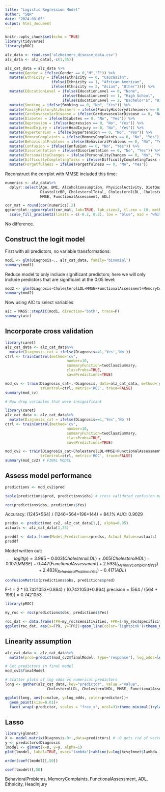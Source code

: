```yaml
---
title: "Logistic Regression Model"
author: "SQR"
date: "2024-08-05"
output: html_document
---
```


```r
knitr::opts_chunk$set(echo = TRUE)
library(tidyverse)
library(pROC)
```

```r
alz_data <- read.csv('alzheimers_disease_data.csv')
alz_data <- alz_data[,-c(1,35)] 
```

```r
alz_cat_data = alz_data %>%
  mutate(Gender = ifelse(Gender == 0,"M","F")) %>%
  mutate(Ethnicity = ifelse(Ethnicity == 0, "Caucasian",
                     ifelse(Ethnicity == 1, "African American",
                     ifelse(Ethnicity == 2, "Asian", "Other")))) %>%
  mutate(EducationLevel = ifelse(EducationLevel == 0, "None",
                          ifelse(EducationLevel == 1, "High School",
                          ifelse(EducationLevel == 2, "Bachelor's", "Higher")))) %>%
  mutate(Smoking = ifelse(Smoking == 0, "No", "Yes")) %>%
  mutate(FamilyHistoryAlzheimers = ifelse(FamilyHistoryAlzheimers == 0, "No", "Yes")) %>%
  mutate(CardiovascularDisease = ifelse(CardiovascularDisease == 0, "No", "Yes")) %>%
  mutate(Diabetes = ifelse(Diabetes == 0, "No", "Yes")) %>%
  mutate(Depression = ifelse(Depression == 0, "No", "Yes")) %>%
  mutate(HeadInjury = ifelse(HeadInjury == 0, "No", "Yes")) %>%
  mutate(Hypertension = ifelse(Hypertension == 0, "No", "Yes")) %>%
  mutate(MemoryComplaints = ifelse(MemoryComplaints == 0, "No", "Yes")) %>%
  mutate(BehavioralProblems = ifelse(BehavioralProblems == 0, "No", "Yes")) %>%
  mutate(Confusion = ifelse(Confusion == 0, "No", "Yes")) %>%
  mutate(Disorientation = ifelse(Disorientation == 0, "No", "Yes")) %>%
  mutate(PersonalityChanges = ifelse(PersonalityChanges == 0, "No", "Yes")) %>%
  mutate(DifficultyCompletingTasks = ifelse(DifficultyCompletingTasks == 0, "No", "Yes")) %>%
  mutate(Forgetfulness = ifelse(Forgetfulness == 0, "No", "Yes"))
```


Reconstruct the corrplot with MMSE included this time:
```r
numerics <- alz_data%>%
  dplyr::select(Age, BMI, AlcoholConsumption, PhysicalActivity, DietQuality, SleepQuality, SystolicBP,
                DiastolicBP, CholesterolTotal, CholesterolLDL, CholesterolHDL, CholesterolTriglycerides,
                MMSE, FunctionalAssessment, ADL)

cor_mat = round(cor(numerics),2)
ggcorrplot::ggcorrplot(cor_mat, lab=TRUE, lab_size=2, tl.cex = 10, method = "square")+
  scale_fill_gradient2(limits = c(-0.2, 0.2), low = "blue", mid = "white", high = "red", midpoint = 0, space = "Lab", name = "Correlation")

```
No difference. 


## Construct the logit model

First with all predictors, no variable transformations:
```r
mod1 <- glm(Diagnosis~., alz_cat_data, family='binomial')
summary(mod1)
```

Reduce model to only include significant predictors; here we will only include predictors that are significant at the 0.05 level:
```r
mod2 <- glm(Diagnosis~CholesterolLDL+MMSE+FunctionalAssessment+MemoryComplaints+ADL, alz_data, family='binomial')
summary(mod2)
```

Now using AIC to select variables:
```r
aic = MASS::stepAIC(mod1, direction='both', trace=F)
summary(aic)
```


## Incorporate cross validation
```r
library(caret)
alz_cat_data <- alz_cat_data%>%
  mutate(Diagnosis_cat = ifelse(Diagnosis==1,'Yes','No'))
ctrl <- trainControl(method='cv',
                            number=10,
                            summaryFunction=twoClassSummary,
                            classProbs=TRUE,
                            savePredictions=TRUE)

mod_cv <- train(Diagnosis_cat~.-Diagnosis, data=alz_cat_data, method='glmStepAIC', family='binomial',
                trControl=ctrl, metric='ROC', trace=FALSE)
summary(mod_cv)
```


```r
# Now drop variables that were insignificant 

library(caret)
alz_cat_data <- alz_cat_data%>%
  mutate(Diagnosis_cat = ifelse(Diagnosis==1,'Yes','No'))
ctrl <- trainControl(method='cv',
                            number=10,
                            summaryFunction=twoClassSummary,
                            classProbs=TRUE,
                            savePredictions=TRUE)

mod_cv2 <- train(Diagnosis_cat~CholesterolLDL+MMSE+FunctionalAssessment+MemoryComplaints+BehavioralProblems+ADL, data=alz_cat_data, method='glmStepAIC', family='binomial',
                trControl=ctrl, metric='ROC', trace=FALSE)
summary(mod_cv2) # FINAL MODEL
```


## Assess model performance
```r
predictions <- mod_cv2$pred
```

```r
table(predictions$pred, predictions$obs) # cross validated confusion matrix
```

```r
roc(predictions$obs, predictions$Yes)
```



Accuracy: (1245+564) / (1246+564+196+144) = 84.1%
AUC: 0.9029


```r
predss <- predict(mod_cv2, alz_cat_data[1,], alpha=0.95)
actuals <- alz_cat_data[1,33]

preddf <- data.frame(Model_Predictions=predss, Actual_Values=actuals)
preddf
```

Model written out:
$$ logit(p) = 3.995 - 0.003(CholesterolLDL) +.005(CholesterolHDL) - 0.107(MMSE) - 0.447(FunctionalAssessment) + 2.593(I_{MemoryComplaintsYes}) + 2.483(I_{BehavioralProblemsYes}) - 0.417(ADL) $$


```r
confusionMatrix(predictions$obs, predictions$pred)
```

F-1 = 2 * (0.7421053*0.864) / (0.7421053+0.864)
precision = (564 / (564 + 196)) = 0.7421053

```r
library(pROC)

my_roc <- roc(predictions$obs, predictions$Yes)

roc_dat <- data.frame(TPR=my_roc$sensitivities, FPR=1-my_roc$specificities)
ggplot(roc_dat, aes(x=FPR, y=TPR))+geom_line(color='lightpink')+theme_minimal()
```

## Linearity assumption
```r
alz_cat_data <- alz_cat_data%>%
  mutate(prob=predict(mod_cv2$finalModel, type='response'), log_odds=log(prob/(1-prob)))
```

```r
# Get predictors in final model
mod_cv2$finalModel
```


```r
# Scatter plots of log odds vs numerical predictors
long <- gather(alz_cat_data, key="predictor", value ="value", 
                   CholesterolLDL, CholesterolHDL, MMSE, FunctionalAssessment, ADL)

ggplot(long, aes(x=value, y=log_odds, color=predictor))+
  geom_point(size=0.01)+
  facet_wrap(~predictor, scales = "free_x", ncol=3)+theme_minimal()+ylab('Log Odds')+xlab('Value')
```

## Lasso

```r
library(glmnet)
X <- model.matrix(Diagnosis~0+.,data=predictors) # ~0 gets rid of vector of ones in design matrix
y <- predictors$Diagnosis
lmodel <- glmnet(x=X, y=y, alpha=1)
plot(lmodel, label=TRUE, xvar='lambda')+abline(v=log(kcvglmnet$lambda.1se))
```

```r
order(coef(lmodel)[,50])
```

```r
coef(lmodel)[,50]
```

BehavioralProblems, MemoryComplaints, FunctionalAssessment, ADL, Ethnicity, HeadInjury



